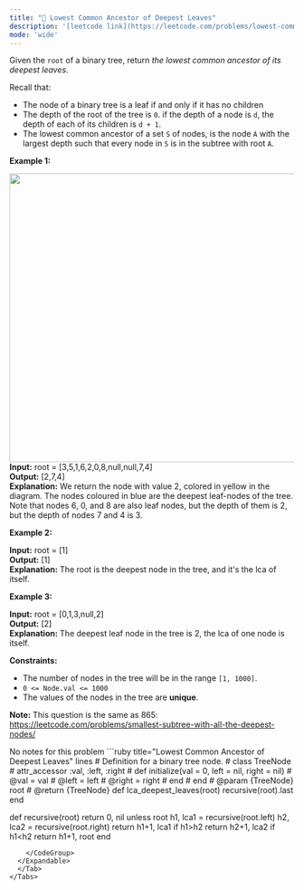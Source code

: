 ```yaml
---
title: "🧀 Lowest Common Ancestor of Deepest Leaves"
description: '[leetcode link](https://leetcode.com/problems/lowest-common-ancestor-of-deepest-leaves/description/)'
mode: 'wide'
---
```

<Tabs>
  <Tab title="Question" icon="circle-question" iconType="regular">
    <Card>
      <p>Given the <code>root</code> of a binary tree, return <em>the lowest common ancestor of its deepest leaves</em>.</p>  <p>Recall that:</p>  <ul>  <li>The node of a binary tree is a leaf if and only if it has no children</li>  <li>The depth of the root of the tree is <code>0</code>. if the depth of a node is <code>d</code>, the depth of each of its children is <code>d + 1</code>.</li>  <li>The lowest common ancestor of a set <code>S</code> of nodes, is the node <code>A</code> with the largest depth such that every node in <code>S</code> is in the subtree with root <code>A</code>.</li> </ul>   <p><strong class="example">Example 1:</strong></p> <img alt="" src="https://s3-lc-upload.s3.amazonaws.com/uploads/2018/07/01/sketch1.png" style="width: 600px; height: 510px;" />  <strong>Input:</strong> root = [3,5,1,6,2,0,8,null,null,7,4] <br/> <strong>Output:</strong> [2,7,4] <br/> <strong>Explanation:</strong> We return the node with value 2, colored in yellow in the diagram. The nodes coloured in blue are the deepest leaf-nodes of the tree. Note that nodes 6, 0, and 8 are also leaf nodes, but the depth of them is 2, but the depth of nodes 7 and 4 is 3.  <p><strong class="example">Example 2:</strong></p>   <strong>Input:</strong> root = [1] <br/> <strong>Output:</strong> [1] <br/> <strong>Explanation:</strong> The root is the deepest node in the tree, and it&#39;s the lca of itself.   <p><strong class="example">Example 3:</strong></p>   <strong>Input:</strong> root = [0,1,3,null,2] <br/> <strong>Output:</strong> [2] <br/> <strong>Explanation:</strong> The deepest leaf node in the tree is 2, the lca of one node is itself.    <p><strong>Constraints:</strong></p>  <ul>  <li>The number of nodes in the tree will be in the range <code>[1, 1000]</code>.</li>  <li><code>0 &lt;= Node.val &lt;= 1000</code></li>  <li>The values of the nodes in the tree are <strong>unique</strong>.</li> </ul>   <p><strong>Note:</strong> This question is the same as 865: <a href="https://leetcode.com/problems/smallest-subtree-with-all-the-deepest-nodes/" target="_blank">https://leetcode.com/problems/smallest-subtree-with-all-the-deepest-nodes/</a></p> 
    </Card>
  </Tab>
  <Tab title="Solution" icon="lightbulb" iconType="regular" >
    <Card>
      No notes for this problem
</Card>
  <Expandable title="code">
    <CodeGroup dropdown>
```ruby title="Lowest Common Ancestor of Deepest Leaves" lines
# Definition for a binary tree node.
# class TreeNode
#     attr_accessor :val, :left, :right
#     def initialize(val = 0, left = nil, right = nil)
#         @val = val
#         @left = left
#         @right = right
#     end
# end
# @param {TreeNode} root
# @return {TreeNode}
def lca_deepest_leaves(root)
  recursive(root).last
end

def recursive(root)
  return 0, nil unless root
  h1, lca1 = recursive(root.left)
  h2, lca2 = recursive(root.right)
  return h1+1, lca1 if h1>h2
  return h2+1, lca2 if h1<h2
  return h1+1, root
end
```
    </CodeGroup>
  </Expandable>
  </Tab>
</Tabs>